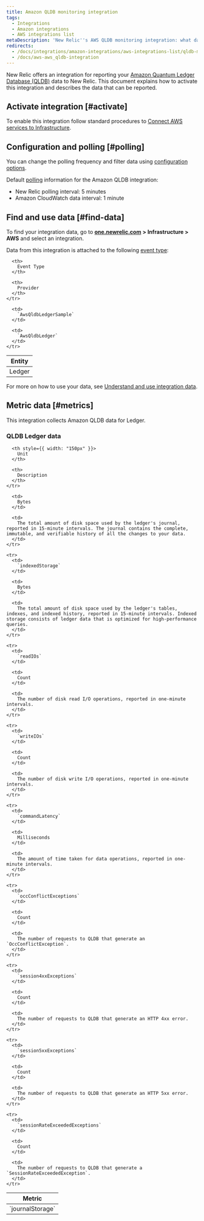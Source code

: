 ```yaml
---
title: Amazon QLDB monitoring integration
tags:
  - Integrations
  - Amazon integrations
  - AWS integrations list
metaDescription: 'New Relic''s AWS QLDB monitoring integration: what data it reports, and how to enable it.'
redirects:
  - /docs/integrations/amazon-integrations/aws-integrations-list/qldb-monitoring-integration
  - /docs/aws-aws_qldb-integration
---
```


New Relic offers an integration for reporting your [Amazon Quantum Ledger Database (QLDB)](https://aws.amazon.com/qldb/) data to New Relic. This document explains how to activate this integration and describes the data that can be reported.

## Activate integration [#activate]

To enable this integration follow standard procedures to [Connect AWS services to Infrastructure](/docs/infrastructure/infrastructure-integrations/getting-started/connect-aws-integrations-infrastructure).

## Configuration and polling [#polling]

You can change the polling frequency and filter data using [configuration options](/docs/integrations/new-relic-integrations/getting-started/configure-polling-frequency-data-collection-cloud-integrations).

Default [polling](/docs/infrastructure/amazon-integrations/aws-integrations-list/aws-polling-intervals-infrastructure-integrations) information for the Amazon QLDB integration:

* New Relic polling interval: 5 minutes
* Amazon CloudWatch data interval: 1 minute

## Find and use data [#find-data]

To find your integration data, go to [**one.newrelic.com**](http://one.newrelic.com) **> Infrastructure > AWS** and select an integration.

Data from this integration is attached to the following [event type](/docs/insights/use-insights-ui/getting-started/introduction-new-relic-insights#event-type):

<table>
  <thead>
    <tr>
      <th>
        Entity
      </th>

      <th>
        Event Type
      </th>

      <th>
        Provider
      </th>
    </tr>
  </thead>

  <tbody>
    <tr>
      <td>
        Ledger
      </td>

      <td>
        `AwsQldbLedgerSample`
      </td>

      <td>
        `AwsQldbLedger`
      </td>
    </tr>
  </tbody>
</table>

For more on how to use your data, see [Understand and use integration data](/docs/infrastructure/integrations/find-use-infrastructure-integration-data).

## Metric data [#metrics]

This integration collects Amazon QLDB data for Ledger.

### QLDB Ledger data

<table>
  <thead>
    <tr>
      <th style={{ width: "275px" }}>
        Metric
      </th>

      <th style={{ width: "150px" }}>
        Unit
      </th>

      <th>
        Description
      </th>
    </tr>
  </thead>

  <tbody>
    <tr>
      <td>
        `journalStorage`
      </td>

      <td>
        Bytes
      </td>

      <td>
        The total amount of disk space used by the ledger's journal, reported in 15-minute intervals. The journal contains the complete, immutable, and verifiable history of all the changes to your data.
      </td>
    </tr>

    <tr>
      <td>
        `indexedStorage`
      </td>

      <td>
        Bytes
      </td>

      <td>
        The total amount of disk space used by the ledger's tables, indexes, and indexed history, reported in 15-minute intervals. Indexed storage consists of ledger data that is optimized for high-performance queries.
      </td>
    </tr>

    <tr>
      <td>
        `readIOs`
      </td>

      <td>
        Count
      </td>

      <td>
        The number of disk read I/O operations, reported in one-minute intervals.
      </td>
    </tr>

    <tr>
      <td>
        `writeIOs`
      </td>

      <td>
        Count
      </td>

      <td>
        The number of disk write I/O operations, reported in one-minute intervals.
      </td>
    </tr>

    <tr>
      <td>
        `commandLatency`
      </td>

      <td>
        Milliseconds
      </td>

      <td>
        The amount of time taken for data operations, reported in one-minute intervals.
      </td>
    </tr>

    <tr>
      <td>
        `occConflictExceptions`
      </td>

      <td>
        Count
      </td>

      <td>
        The number of requests to QLDB that generate an `OccConflictException`.
      </td>
    </tr>

    <tr>
      <td>
        `session4xxExceptions`
      </td>

      <td>
        Count
      </td>

      <td>
        The number of requests to QLDB that generate an HTTP 4xx error.
      </td>
    </tr>

    <tr>
      <td>
        `session5xxExceptions`
      </td>

      <td>
        Count
      </td>

      <td>
        The number of requests to QLDB that generate an HTTP 5xx error.
      </td>
    </tr>

    <tr>
      <td>
        `sessionRateExceededExceptions`
      </td>

      <td>
        Count
      </td>

      <td>
        The number of requests to QLDB that generate a `SessionRateExceededException`.
      </td>
    </tr>
  </tbody>
</table>
